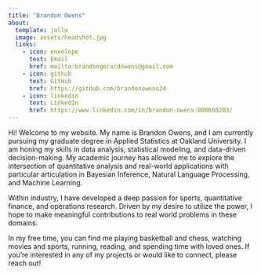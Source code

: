```yaml
---
title: "Brandon Owens"
about: 
  template: jolla
  image: assets/headshot.jpg
  links: 
    - icon: envelope
      text: Email
      href: mailto:brandongerardowens@gmail.com
    - icon: github
      text: GitHub
      href: https://github.com/brandonowens24
    - icon: linkedin
      text: LinkedIn
      href: https://www.linkedin.com/in/brandon-owens-800b68203/
---
```


Hi! Welcome to my website. My name is Brandon Owens, and I am currently pursuing my graduate degree in Applied Statistics at Oakland University. I am honing my skills in data analysis, statistical modeling, and data-driven decision-making. My academic journey has allowed me to explore the intersection of quantitative analysis and real-world applications with particular articulation in Bayesian Inference, Natural Language Processing, and Machine Learning.

Within industry, I have developed a deep passion for sports, quantitative finance, and operations research. Driven by my desire to utilize the power, I hope to make meaningful contributions to real world problems in these domains.

In my free time, you can find me playing basketball and chess, watching movies and sports, running, reading, and spending time with loved ones. If you're interested in any of my projects or would like to connect, please reach out!
